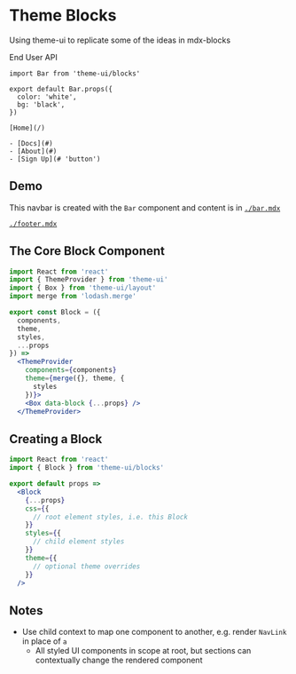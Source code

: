 
# Theme Blocks

Using theme-ui to replicate some of the ideas in mdx-blocks

End User API

```mdx
import Bar from 'theme-ui/blocks'

export default Bar.props({
  color: 'white',
  bg: 'black',
})

[Home](/)

- [Docs](#)
- [About](#)
- [Sign Up](# 'button')
```

## Demo

<NavBar />

This navbar is created with the `Bar` component and content is in [`./bar.mdx`](bar)

<FooterBar />

[`./footer.mdx`](footer)

## The Core Block Component

```jsx
import React from 'react'
import { ThemeProvider } from 'theme-ui'
import { Box } from 'theme-ui/layout'
import merge from 'lodash.merge'

export const Block = ({
  components,
  theme,
  styles,
  ...props
}) =>
  <ThemeProvider
    components={components}
    theme={merge({}, theme, {
      styles
    })}>
    <Box data-block {...props} />
  </ThemeProvider>
```

## Creating a Block

```jsx
import React from 'react'
import { Block } from 'theme-ui/blocks'

export default props =>
  <Block
    {...props}
    css={{
      // root element styles, i.e. this Block
    }}
    styles={{
      // child element styles
    }}
    theme={{
      // optional theme overrides
    }}
  />
```

## Notes

- Use child context to map one component to another, e.g. render `NavLink` in place of `a`
  - All styled UI components in scope at root, but sections can contextually change the rendered component
